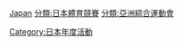 [[分類:各國綜合運動會|Japan]]
[[分類:日本體育競賽|分類:日本體育競賽]]
[[Category:日本年度活動|Category:日本年度活動]]
[[分類:亞洲綜合運動會|分類:亞洲綜合運動會]]